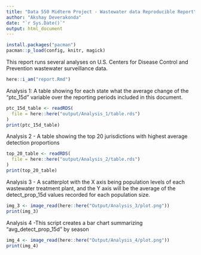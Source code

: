 ```yaml
---
title: "Data 550 Midterm Project - Wastewater data Reproducible Report"
author: "Akshay Deverakonda"
date: "`r Sys.Date()`"
output: html_document
--- 
```



```r
install.packages("pacman")
pacman::p_load(config, knitr, magick)

```

This report runs several analyses on U.S. Centers for Disease Control and Prevention wastewater surveillance data.

```r
here::i_am("report.Rmd")

```


Analysis 1: A table showing for each state what the average change of the “ptc_15d” variable over the reporting periods included in this document.

```r



ptc_15d_table <- readRDS(
  file = here::here("output/Analysis_1/table.rds")
)
print(ptc_15d_table)
```

Analysis 2 - A table showing the top 20 jurisdictions with highest average detection proportions

```r


top_20_table <- readRDS(
  file = here::here("output/Analysis_2/table.rds")
)
print(top_20_table)
```

Analysis 3 - A scatterplot with the X axis being population levels of each wastewater treatment plant, and the Y axis will be the average of the detect_prop_15d values recorded for each population size. 

```r


img_3 <- image_read(here::here("Output/Analysis_3/plot.png"))
print(img_3)
```

Analysis 4 -This script creates a bar chart summarizing "avg_detect_prop_15d" by season


```r

img_4 <- image_read(here::here("Output/Analysis_4/plot.png"))
print(img_4)
```

